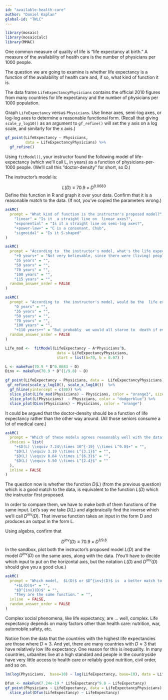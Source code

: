 ```yaml
---
id: "available-health-care"
author: "Daniel Kaplan"
global-id: "TWLC"
---
```


```r

library(mosaic)
library(mosaicCalc)
library(MMAC)
```

One common measure of quality of life is "life expectancy at birth." A measure of the availability of  health  care is the number of physicians per 1000 people.

The question we are going to examine is whether life expectancy is a function of the availability of health care  and, if so, what kind of function  it is.

The data frame `LifeExpectancyPhysicians` contains the official 2010 figures from  many countries for life  expectancy and  the number of physicians per 1000 population.

Graph `LifeExpectancy` versus `Physicians`. Use linear axes, semi-log axes, or log-log axes to determine a reasonable functional form. (Recall  that giving `scale_y_log10()` as  an argument to  `gf_refine()` will set the y axis on  a log scale, and  similarly for the x axis.)

::: {.scaffolding  data-latex=""}
```r
gf_point(LifeExpectancy ~ Physicians,
         data = LifeExpectancyPhysicians) %>%
  gf_refine()
```
:::

Using `fitModel()`, your instructor found the following model of life-expectancy (which we'll call L, in years) as a function of physicians-per-1000 people. (We'll call this "doctor-density" for short, so D.)

The instructor's model is:

$$L(D) \equiv 70.9 \times D^{0.0683}$$
Define this function in R and graph it over your  data. Confirm that it is a reasonable match to the data. (If not, you've copied the parameters  wrong.)

```r
askMC(
  prompt = "What kind of function is the instructor's proposed model?",
    "linear" = "Is it  a straight line on  linear axes?",
    "exponential" = "Is it a straight line on semi-log axes?",
    "+power-law+" = "C is a consonant, Chub",
    "sigmoidal" = "Is it S-shaped"
)
```


```r
askMC(
  prompt = "According to  the instructor's model, what's the life expectancy when there are no physicians at all?",
    "+0 years+" = "Not very believable, since there were (living) people before there were physicians. The power-law functional form always forces zero input to be zero output. So maybe not to be taken so seriously.",
    "35 years" = "",
    "50 years" = "",
    "70 years" = "",
    "100 years" = "",
    "115 years" = "",
  random_answer_order = FALSE
)
```

```r
askMC(
  prompt = "According to  the instructor's model, would be the  life expectancy if every person in the world were a physician? (Hint: Translate this into physicians/1000-people.)",
    "0 years" = "",
    "35 years" = "",
    "50 years" = "",
    "70 years" = "",
    "100 years" = "",
    "+110 years++" = "But probably  we would all starve to  death if everybody was a physician! This also is an unreasonable extrapolation.",
  random_answer_order = FALSE
)
```

```r
Life_mod <-  fitModel(LifeExpectancy ~ A*Physicians^b,
                       data = LifeExpectancyPhysicians,
                       start = list(A=70, b = 0.07) )

L <- makeFun(70.9 * D^0.0683 ~ D)
Dinv <- makeFun(70.9 * D^(1/9.8) ~ D)

gf_point(LifeExpectancy ~ Physicians, data =  LifeExpectancyPhysicians) %>%
 gf_refine(scale_y_log10(), scale_x_log10())  %>%
  gf_hline(yintercept = c(80)) %>%
  slice_plot(Life_mod(Physicians) ~ Physicians, color = "orange3", size=3) %>%
  slice_plot(L(Physicians)  ~ Physicians, color = "dodgerblue") %>%
  slice_plot(Dinv(Physicians) ~ Physicians, color = "orange")
```
It could  be argued that the doctor-density should be a function  of life  expectancy rather than  the other way around. (All those seniors consume a lot of medical care.)


```r
askMC(
  prompt = "Which of these models agrees reasonably well with the data? (Hint: You can plot the model over the data.)",
  choices = list(
    "+$D(L) \\equiv 7.24\\times 10^{-19} \\times L^9.8$+" = "",
    "$D(L) \\equiv 3.19 \\times L^{3.1}$" = "",
    "$D(L) \\equiv 8.64 \\times L^{6.3}$" = "",
    "$D(L) \\equiv 5.50 \\times L^{2.4}$" = ""
  ),
  inline = FALSE
)
```

The question now is whether the function $D(L)$ (from the previous question) which  is a good match to the data, is equivalent to  the function $L(D)$ which the instructor first proposed.

In order to compare them, we have to make both of them  functions of the same input. Let's say we take  $D(L)$ and algebraically  find the inverse which we'll call $D^{inv}(D)$. That inverse function takes an input in the form D and produces an output  in the form L.

Using algebra, confirm that

$$D^{inv}(D) \equiv  70.9 \times D^{1/9.8}$$
In the sandbox, plot both the instructor's proposed model $L(D)$ and the model $D^{inv}(D)$ on the same axes, along with  the data. (You'll have to decide which input to put  on  the horizontal axis, but the notation $L(D)$ and $D^{inv}(D)$ should give you  a good clue.)

```r
askMC(
  prompt = "Which model,  $L(D)$ or $D^{inv}(D)$ is  a better match to the data when $D < 1$?",
    "+$L(D)$+" = "",
    "$D^{inv}(D)$" = "",
    "They are the same function." = "",
  inline  = FALSE,
  random_answer_order = FALSE
)
```

Complex social phenomena, like life expectancy, are  ... well, complex. Life expectancy depends on many factors other than health care: nutrition, war, automobile safety, etc.

Notice from the data that the countries with the highest life expectancies are those where $D  \approx 3$. And yet, there  are many countries with $D \approx 3$ that have relatively low  life expectancy. One reason for this is inequality. In many countries, urbanites live at a high  standard  and people in the countryside have very little access to health care or reliably good nutrition, civil order, and so on.


```r
lm(log(Physicians,  base=10) ~ log(LifeExpectancy, base=10), data = LifeExpectancyPhysicians)

Dfun <- makeFun(7.24e-19 * LifeExpectancy^9.8 ~ LifeExpectancy)
gf_point(Physicians ~ LifeExpectancy, data = LifeExpectancyPhysicians) %>%
  slice_plot(Dfun(LifeExpectancy) ~ LifeExpectancy)
```

